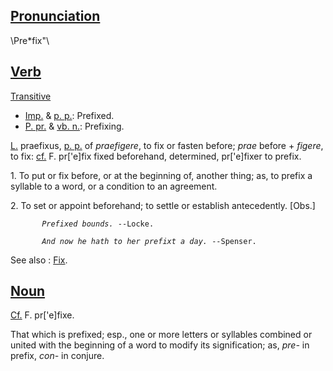 ==[[Pronunciation]]==
\Pre*fix"\

==[[Verb]]==

[[Transitive]]

*[[Imp.]] & [[p. p.]]: Prefixed.
*[[P. pr.]] & [[vb. n.]]: Prefixing.

[[L.]] praefixus, [[p. p.]] of ''praefigere'', to fix or fasten before; ''prae'' before + ''figere'', to fix: [[cf.]] F. pr['e]fix fixed beforehand, determined, pr['e]fixer to prefix. 

1. To put or fix before, or at the beginning of, another thing; as, to prefix a syllable to a word, or a condition to an agreement.

2. To set or appoint beforehand; to settle or establish antecedently. [Obs.]        
        ''Prefixed bounds. '' --Locke.

        ''And now he hath to her prefixt a day.'' --Spenser.

See also : [[Fix]].

==[[Noun]]==

[[Cf.]] F. pr['e]fixe.

That which is prefixed; esp., one or more letters or syllables combined or united with the beginning of a word to modify its signification; as, ''pre-'' in prefix, ''con-'' in conjure.